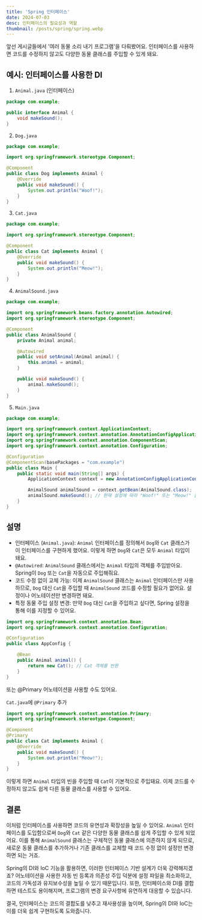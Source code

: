 ```yaml
---
title: 'Spring 인터페이스'
date: 2024-07-03
desc: 인터페이스의 필요성과 역할
thumbnail: /posts/spring/spring.webp
---
```


앞선 게시글들에서 '여러 동물 소리 내기 프로그램'을 다뤄봤어요.
인터페이스를 사용하면 코드를 수정하지 않고도 다양한 동물 클래스를 주입할 수 있게 돼요.

## 예시: 인터페이스를 사용한 DI

1. `Animal.java` (인터페이스)
```java
package com.example;

public interface Animal {
    void makeSound();
}
```

2. `Dog.java`
```java
package com.example;

import org.springframework.stereotype.Component;

@Component
public class Dog implements Animal {
    @Override
    public void makeSound() {
        System.out.println("Woof!");
    }
}
```

3. `Cat.java`
```java
package com.example;

import org.springframework.stereotype.Component;

@Component
public class Cat implements Animal {
    @Override
    public void makeSound() {
        System.out.println("Meow!");
    }
}
```

4. `AnimalSound.java`
```java
package com.example;

import org.springframework.beans.factory.annotation.Autowired;
import org.springframework.stereotype.Component;

@Component
public class AnimalSound {
    private Animal animal;

    @Autowired
    public void setAnimal(Animal animal) {
        this.animal = animal;
    }

    public void makeSound() {
        animal.makeSound();
    }
}
```

5. `Main.java`
```java
package com.example;

import org.springframework.context.ApplicationContext;
import org.springframework.context.annotation.AnnotationConfigApplicationContext;
import org.springframework.context.annotation.ComponentScan;
import org.springframework.context.annotation.Configuration;

@Configuration
@ComponentScan(basePackages = "com.example")
public class Main {
    public static void main(String[] args) {
        ApplicationContext context = new AnnotationConfigApplicationContext(Main.class);

        AnimalSound animalSound = context.getBean(AnimalSound.class);
        animalSound.makeSound(); // 현재 설정에 따라 "Woof!" 또는 "Meow!" 출력
    }
}
```

## 설명
- 인터페이스 (`Animal.java`): `Animal` 인터페이스를 정의해서 `Dog`와 `Cat` 클래스가 이 인터페이스를 구현하게 했어요. 이렇게 하면 `Dog`와 `Cat`은 모두 `Animal` 타입이 돼요.
- `@Autowired`: `AnimalSound` 클래스에서는 `Animal` 타입의 객체를 주입받아요. Spring이 `Dog` 또는 `Cat`을 자동으로 주입해줘요.
- 코드 수정 없이 교체 가능: 이제 `AnimalSound` 클래스는 `Animal` 인터페이스만 사용하므로, `Dog` 대신 `Cat`을 주입할 때 `AnimalSound` 코드를 수정할 필요가 없어요. 설정이나 어노테이션만 변경하면 돼요.
- 특정 동물 주입 설정 변경: 만약 `Dog` 대신 `Cat`을 주입하고 싶다면, Spring 설정을 통해 이를 지정할 수 있어요.

```java
import org.springframework.context.annotation.Bean;
import org.springframework.context.annotation.Configuration;

@Configuration
public class AppConfig {

    @Bean
    public Animal animal() {
        return new Cat(); // Cat 객체를 반환
    }
}
```
또는 @Primary 어노테이션을 사용할 수도 있어요.

`Cat.java`에 `@Primary` 추가
```java
import org.springframework.context.annotation.Primary;
import org.springframework.stereotype.Component;

@Component
@Primary
public class Cat implements Animal {
    @Override
    public void makeSound() {
        System.out.println("Meow!");
    }
}
```

이렇게 하면 `Animal` 타입의 빈을 주입할 때 `Cat`이 기본적으로 주입돼요. 이제 코드를 수정하지 않고도 쉽게 다른 동물 클래스를 사용할 수 있어요.

## 결론

이처럼 인터페이스를 사용하면 코드의 유연성과 확장성을 높일 수 있어요. `Animal` 인터페이스를 도입함으로써 `Dog`와 `Cat` 같은 다양한 동물 클래스를 쉽게 주입할 수 있게 되었어요. 이를 통해 `AnimalSound` 클래스는 구체적인 동물 클래스에 의존하지 않게 되므로, 새로운 동물 클래스를 추가하거나 기존 클래스를 교체할 때 코드 수정 없이 설정만 변경하면 되는 거죠.

Spring의 DI와 IoC 기능을 활용하면, 이러한 인터페이스 기반 설계가 더욱 강력해지겠죠? 어노테이션을 사용한 자동 빈 등록과 의존성 주입 덕분에 설정 파일을 최소화하고, 코드의 가독성과 유지보수성을 높일 수 있기 때문입니다. 또한, 인터페이스와 DI를 결합하면 테스트도 용이해지며, 프로그램의 변경 요구사항에 유연하게 대응할 수 있습니다.

결국, 인터페이스는 코드의 결합도를 낮추고 재사용성을 높이며, Spring의 DI와 IoC는 이를 더욱 쉽게 구현하도록 도와줍니다.